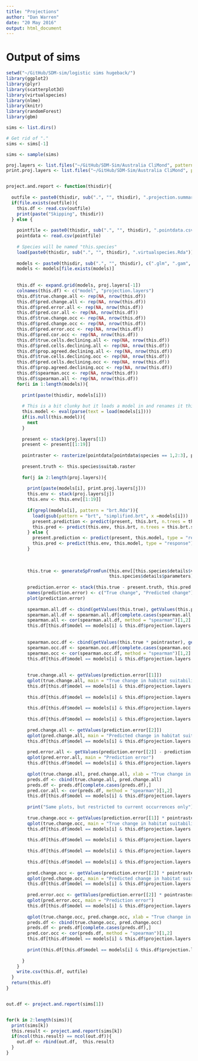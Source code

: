 ```yaml
---
title: "Projections"
author: "Dan Warren"
date: "20 May 2016"
output: html_document
---
```


# Output of sims

```r
setwd("~/GitHub/SDM-sim/logistic sims hugeback/")
library(ggplot2)
library(plyr)
library(scatterplot3d)
library(virtualspecies)
library(nlme)
library(knitr)
library(randomForest)
library(gbm)

sims <- list.dirs()

# Get rid of "."
sims <- sims[-1]

sims <- sample(sims)

proj.layers <- list.files("~/GitHub/SDM-Sim/Australia CliMond", pattern = ".grd", full.names = TRUE)  
print.proj.layers <- list.files("~/GitHub/SDM-Sim/Australia CliMond", pattern = ".grd")  


project.and.report <- function(thisdir){
  
  outfile <- paste0(thisdir, sub(".", "", thisdir), ".projection.summary.csv")
  if(file.exists(outfile)){
    this.df <- read.csv(outfile)
    print(paste("Skipping", thisdir))
  } else {
    
    pointfile <- paste0(thisdir, sub(".", "", thisdir), ".pointdata.csv")
    pointdata <- read.csv(pointfile)
    
    # Species will be named "this.species"
    load(paste0(thisdir, sub(".", "", thisdir), ".virtualspecies.Rda"))
    
    models <- paste0(thisdir, sub(".", "", thisdir), c(".glm", ".gam", ".bc", ".dm", ".mx", ".brt", ".rf"), ".Rda")
    models <- models[file.exists(models)]
    
    
    this.df <- expand.grid(models, proj.layers[-1])
    colnames(this.df) <- c("model", "projection.layers")
    this.df$true.change.all <- rep(NA, nrow(this.df))
    this.df$pred.change.all <- rep(NA, nrow(this.df))
    this.df$pred.error.all <- rep(NA, nrow(this.df))
    this.df$pred.cor.all <- rep(NA, nrow(this.df))
    this.df$true.change.occ <- rep(NA, nrow(this.df))
    this.df$pred.change.occ <- rep(NA, nrow(this.df))
    this.df$pred.error.occ <- rep(NA, nrow(this.df))
    this.df$pred.cor.occ <- rep(NA, nrow(this.df)) 
    this.df$true.cells.declining.all <- rep(NA, nrow(this.df))
    this.df$pred.cells.declining.all <- rep(NA, nrow(this.df))
    this.df$prop.agreed.declining.all <- rep(NA, nrow(this.df))
    this.df$true.cells.declining.occ <- rep(NA, nrow(this.df))
    this.df$pred.cells.declining.occ <- rep(NA, nrow(this.df))
    this.df$prop.agreed.declining.occ <- rep(NA, nrow(this.df))
    this.df$spearman.occ <- rep(NA, nrow(this.df))
    this.df$spearman.all <- rep(NA, nrow(this.df))
    for(i in 1:length(models)){
      
      print(paste(thisdir, models[i]))
      
      # This is a bit clunky but it loads a model in and renames it this.model
      this.model <- eval(parse(text = load(models[i])))
      if(is.null(this.model)){
        next
      }
      
      present <- stack(proj.layers[1])
      present <- present[[1:19]]
      
      pointraster <- rasterize(pointdata[pointdata$species == 1,2:3], present[[1]], field = 1)
      
      present.truth <- this.species$suitab.raster
      
      for(j in 2:length(proj.layers)){
        
        print(paste(models[i], print.proj.layers[j]))
        this.env <- stack(proj.layers[j])
        this.env <- this.env[[1:19]]
        
        if(grepl(models[i], pattern = "brt.Rda")){
          load(gsub(pattern = "brt", "simplified.brt", x =models[i]))
          present.prediction <- predict(present, this.brt, n.trees = this.brt.simple$gbm.call$best.trees, type = "response")
          this.pred <- predict(this.env, this.brt, n.trees = this.brt.simple$gbm.call$best.trees, type = "response")
        } else {
          present.prediction <- predict(present, this.model, type = "response")
          this.pred <- predict(this.env, this.model, type = "response")
        }
        
        
        
        this.true <- generateSpFromFun(this.env[[this.species$details$variables]], 
                                       this.species$details$parameters)$suitab.raster  
        
        prediction.error <- stack(this.true - present.truth, this.pred - present.prediction)
        names(prediction.error) <- c("True change", "Predicted change")
        plot(prediction.error)
        
        spearman.all.df <- cbind(getValues(this.true), getValues(this.pred))
        spearman.all.df <- spearman.all.df[complete.cases(spearman.all.df),]
        spearman.all <- cor(spearman.all.df, method = "spearman")[1,2]
        this.df[this.df$model == models[i] & this.df$projection.layers == proj.layers[j], "spearman.all"] <- spearman.all
        
        
        spearman.occ.df <- cbind(getValues(this.true * pointraster), getValues(this.pred * pointraster))
        spearman.occ.df <- spearman.occ.df[complete.cases(spearman.occ.df),]
        spearman.occ <- cor(spearman.occ.df, method = "spearman")[1,2]
        this.df[this.df$model == models[i] & this.df$projection.layers == proj.layers[j], "spearman.occ"] <- spearman.occ
        
        
        true.change.all <- getValues(prediction.error[[1]])
        qplot(true.change.all, main = "True change in habitat suitability")
        this.df[this.df$model == models[i] & this.df$projection.layers == proj.layers[j], "true.change.all"] <- mean(true.change.all, na.rm=TRUE)
        
        this.df[this.df$model == models[i] & this.df$projection.layers == proj.layers[j], "true.cells.declining.all"] <- sum(getValues(prediction.error[[1]]) < 0, na.rm=TRUE)
        
        this.df[this.df$model == models[i] & this.df$projection.layers == proj.layers[j], "pred.cells.declining.all"] <- sum(getValues(prediction.error[[2]]) < 0, na.rm=TRUE)
        
        this.df[this.df$model == models[i] & this.df$projection.layers == proj.layers[j], "prop.agreed.declining.all"] <- sum(getValues(prediction.error[[2]]) < 0 & getValues(prediction.error[[1]]) < 0, na.rm=TRUE)/sum(getValues(prediction.error[[2]]) < 0 | getValues(prediction.error[[1]]) < 0, na.rm=TRUE)
        
        pred.change.all <- getValues(prediction.error[[2]])
        qplot(pred.change.all, main = "Predicted change in habitat suitability")
        this.df[this.df$model == models[i] & this.df$projection.layers == proj.layers[j], "pred.change.all"] <- mean(pred.change.all, na.rm=TRUE)
        
        pred.error.all <- getValues(prediction.error[[2]] - prediction.error[[1]]) 
        qplot(pred.error.all, main = "Prediction error")
        this.df[this.df$model == models[i] & this.df$projection.layers == proj.layers[j], "pred.error.all"] <- mean(pred.error.all, na.rm=TRUE)
        
        qplot(true.change.all, pred.change.all, xlab = "True change in suitability", ylab = "Predicted change in suitability")
        preds.df <- cbind(true.change.all, pred.change.all)
        preds.df <- preds.df[complete.cases(preds.df),]
        pred.cor.all <- cor(preds.df, method = "spearman")[1,2]
        this.df[this.df$model == models[i] & this.df$projection.layers == proj.layers[j], "pred.cor.all"] <- mean(pred.cor.all, na.rm=TRUE)
        
        print("Same plots, but restricted to current occurrences only")
        
        true.change.occ <- getValues(prediction.error[[1]] * pointraster)
        qplot(true.change.occ, main = "True change in habitat suitability")
        this.df[this.df$model == models[i] & this.df$projection.layers == proj.layers[j], "true.change.occ"] <- mean(true.change.occ, na.rm=TRUE)
        
        this.df[this.df$model == models[i] & this.df$projection.layers == proj.layers[j], "true.cells.declining.occ"] <- sum(getValues(prediction.error[[1]] * pointraster) < 0, na.rm=TRUE)
        
        this.df[this.df$model == models[i] & this.df$projection.layers == proj.layers[j], "pred.cells.declining.occ"] <- sum(getValues(prediction.error[[2]] * pointraster) < 0, na.rm=TRUE)
        
        this.df[this.df$model == models[i] & this.df$projection.layers == proj.layers[j], "prop.agreed.declining.occ"] <- sum(getValues(prediction.error[[2]] * pointraster) < 0 & getValues(prediction.error[[1]] * pointraster) < 0, na.rm=TRUE)/sum(getValues(prediction.error[[2]] * pointraster) < 0 | getValues(prediction.error[[1]] * pointraster) < 0, na.rm=TRUE)
        
        pred.change.occ <- getValues(prediction.error[[2]] * pointraster)
        qplot(pred.change.occ, main = "Predicted change in habitat suitability")
        this.df[this.df$model == models[i] & this.df$projection.layers == proj.layers[j], "pred.change.occ"] <- mean(pred.change.occ, na.rm=TRUE)
        
        pred.error.occ <- getValues(prediction.error[[2]] * pointraster - prediction.error[[1]] * pointraster) 
        qplot(pred.error.occ, main = "Prediction error")
        this.df[this.df$model == models[i] & this.df$projection.layers == proj.layers[j], "pred.error.occ"] <- mean(pred.error.occ, na.rm=TRUE)
        
        qplot(true.change.occ, pred.change.occ, xlab = "True change in suitability", ylab = "Predicted change in suitability")
        preds.df <- cbind(true.change.occ, pred.change.occ)
        preds.df <- preds.df[complete.cases(preds.df),]
        pred.cor.occ <- cor(preds.df, method = "spearman")[1,2]
        this.df[this.df$model == models[i] & this.df$projection.layers == proj.layers[j], "pred.cor.occ"] <- mean(pred.cor.occ, na.rm=TRUE)
        
        print(this.df[this.df$model == models[i] & this.df$projection.layers == proj.layers[j], ])
        
      }
    }
    write.csv(this.df, outfile)
  }
  return(this.df)
}


out.df <- project.and.report(sims[1])


for(k in 2:length(sims)){
  print(sims[k])
  this.result <- project.and.report(sims[k])
  if(ncol(this.result) == ncol(out.df)){
    out.df <- rbind(out.df,  this.result)  
  }
}
```
